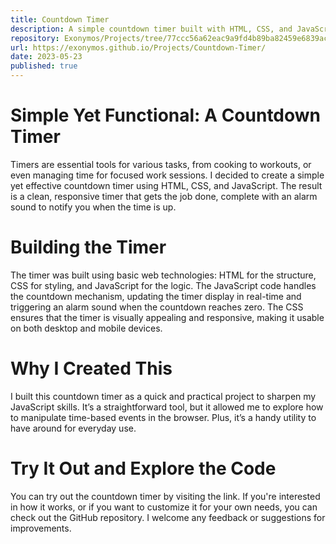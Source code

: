 ```yaml
---
title: Countdown Timer
description: A simple countdown timer built with HTML, CSS, and JavaScript with a alarm sound.
repository: Exonymos/Projects/tree/77ccc56a62eac9a9fd4b89ba82459e6839acd4d3/Countdown-Timer
url: https://exonymos.github.io/Projects/Countdown-Timer/
date: 2023-05-23
published: true
---
```



# Simple Yet Functional: A Countdown Timer
Timers are essential tools for various tasks, from cooking to workouts, or even managing time for focused work sessions. I decided to create a simple yet effective countdown timer using HTML, CSS, and JavaScript. The result is a clean, responsive timer that gets the job done, complete with an alarm sound to notify you when the time is up.

# Building the Timer
The timer was built using basic web technologies: HTML for the structure, CSS for styling, and JavaScript for the logic. The JavaScript code handles the countdown mechanism, updating the timer display in real-time and triggering an alarm sound when the countdown reaches zero. The CSS ensures that the timer is visually appealing and responsive, making it usable on both desktop and mobile devices.

# Why I Created This
I built this countdown timer as a quick and practical project to sharpen my JavaScript skills. It’s a straightforward tool, but it allowed me to explore how to manipulate time-based events in the browser. Plus, it’s a handy utility to have around for everyday use.

# Try It Out and Explore the Code
You can try out the countdown timer by visiting the link. If you're interested in how it works, or if you want to customize it for your own needs, you can check out the GitHub repository. I welcome any feedback or suggestions for improvements.


